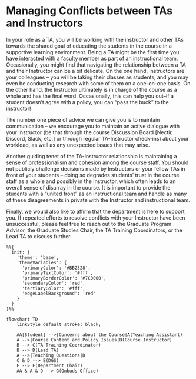 # Managing Conflicts between TAs and Instructors

In your role as a TA, you will be working with the instructor and other TAs towards the shared goal of educating the students in the course in a supportive learning environment. Being a TA might be the first time you have interacted with a faculty member as part of an instructional team. Occasionally, you might find that navigating the relationship between a TA and their Instructor can be a bit delicate. On the one hand, instructors are your colleagues – you will be taking their classes as students, and you may even be conducting research with some of them on a one-on-one basis. On the other hand, the Instructor ultimately is in charge of the course as a whole and has the final word. Occasionally, this can help you out–if a student doesn’t agree with a policy, you can "pass the buck" to the instructor!

The number one piece of advice we can give you is to maintain communication –  we encourage you to maintain an active dialogue with your Instructor (be that through the course Discussion Board [Nectir, Discord, Slack, etc.] or through regular TA-Instructor check-ins) about your workload, as well as any unexpected issues that may arise. 

Another guiding tenet of the TA-Instructor relationship is maintaining a sense of professionalism and cohesion among the course staff. You should not publicly challenge decisions made by Instructors or your fellow TAs in front of your students – doing so degrades students’ trust in the course staff as a whole and possibly in the Instructor, which often leads to an overall sense of disarray in the course. It is important to provide the students with a "united front" as an instructional team and handle as many of these disagreements in private with the Instructor and instructional team.

Finally, we would also like to affirm that the department is here to support you. If repeated efforts to resolve conflicts with your Instructor have been unsuccessful, please feel free to reach out to the Graduate Program Advisor, the Graduate Studies Chair, the TA Training Coordinators, or the Lead TA to discuss further.

```mermaid
%%{
  init: {
    'theme': 'base',
    'themeVariables': {
      'primaryColor': '#BB2528',
      'primaryTextColor': '#fff',
      'primaryBorderColor': '#7C0000',
      'secondaryColor': 'red',
      'tertiaryColor': '#fff',
      'edgeLabelBackground': 'red'
    }
  }
}%%

flowchart TD
    linkStyle default stroke: black;
    
    AA[Student] -->|Concerns about the Course|A(Teaching Assistant)
    A -->|Course Content and Policy Issues|B(Course Instructor)
    B --> C(TA Training Coordinator)
    B --> D(Lead TA)
    A -->|Teaching Questions|D
    C & D --> E(DGS) 
    E --> F(Department Chair)
    AA & A & D --> G(Ombuds Office)
```
  